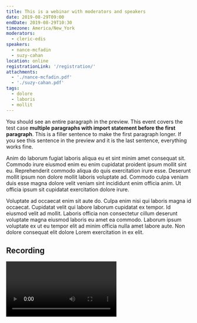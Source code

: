 ```yaml
---
title: This is a webinar with moderators and speakers
date: 2019-08-29T09:00
endDate: 2019-08-29T10:30
timezone: America/New_York
moderators:
  - cleric-edis
speakers:
  - nance-mcfadin
  - suzy-cahan
location: online
registrationLink: '/registration/'
attachments:
  - './nance-mcfadin.pdf'
  - './suzy-cahan.pdf'
tags:
  - dolore
  - laboris
  - mollit
---
```



You should see an entire paragraph in the preview. This event covers the test
case **multiple paragraphs with import statement before the first paragraph**.
This is a filler sentence to make the first paragraph longer. If you see this
sentence in the preview and it is the last sentence, everything works fine.

Anim do laborum fugiat laboris aliqua eu et sint minim amet consequat sit.
Commodo irure eiusmod enim eu enim cupidatat proident ipsum mollit sint eu.
Reprehenderit commodo aliqua do quis exercitation irure esse. Deserunt mollit
ipsum non dolore mollit laboris voluptate ad. Commodo culpa veniam duis esse
magna dolore velit veniam sint incididunt enim officia anim. Ut officia ipsum
sit cupidatat exercitation dolore irure.

Voluptate ad occaecat enim sit aute do. Culpa enim nisi qui laboris magna id
occaecat. Cupidatat velit qui labore laborum cupidatat ex tempor. Id eiusmod
velit ad mollit. Laboris officia non consectetur cillum deserunt voluptate magna
eiusmod laboris eu amet ea commodo. Laborum ipsum voluptate ex ut eu tempor elit
ad minim officia nulla amet labore aute. Non dolore consequat elit dolore Lorem
exercitation in ex elit.

## Recording

<Box mb={3}>
  <Video
    id="Vb0c_sIzoUw"
    title="Webinar: Quis laborum ipsum non mollit ex magna consectetur id amet voluptate"
    ratio={16 / 9}
  />
</Box>
